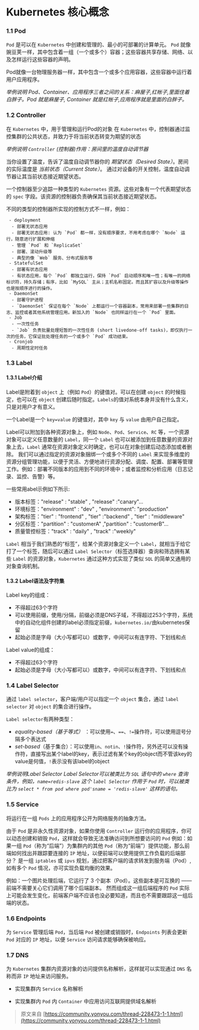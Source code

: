 # Kubernetes 核心概念

### 1.1 Pod

`Pod` 是可以在 `Kubernetes` 中创建和管理的、最小的可部署的计算单元。
`Pod` 就像豌豆荚一样，其中包含着一组（一个或多个）容器；这些容器共享存储、网络、以及怎样运行这些容器的声明。

Pod就像一台物理服务器一样，其中包含一个或多个应用容器，这些容器中运行着用户应用程序。

*举例说明 Pod、Container、应用程序三者之间的关系：麻屋子,红帐子,里面住着白胖子。Pod 就是麻屋子, Container 就是红帐子,应用程序就是里面的白胖子。*


### 1.2 Controller

在 `Kubernetes` 中，用于管理和运行Pod的对象
在 `Kubernetes` 中，控制器通过监控集群的公共状态，并致力于将当前状态转变为期望的状态

*举例说明 `Controller` (控制器)作用：房间里的温度自动调节器*

当你设置了温度，告诉了温度自动调节器你的 *期望状态（Desired State）*。房间的实际温度是 *当前状态（Current State）*。 通过对设备的开关控制，温度自动调节器让其当前状态接近期望状态。

一个控制器至少追踪一种类型的 `Kubernetes` 资源。这些对象有一个代表期望状态的 `spec` 字段。该资源的控制器负责确保其当前状态接近期望状态。

不同的类型的控制器所实现的控制方式不一样，例如：
```text
 - deployment
  - 部署无状态应用
  - 部署无状态应用: 认为 `Pod` 都一样，没有顺序要求，不用考虑在哪个 `Node` 运行，随意进行扩展和伸缩
  - 管理 `Pod` 和 `ReplicaSet`
  - 部署、滚动升级等
  - 典型的像 `Web` 服务、分布式服务等
 - StatefulSet
  - 部署有状态应用
  - 有状态应用，每个 `Pod` 都独立运行，保持 `Pod` 启动顺序和唯一性；有唯一的网络标识符，持久存储；有序，比如 `MySQL` 主从；主机名称固定。而且其扩容以及升级等操作也是按顺序进行的操作。
 - DaemonSet
  - 部署守护进程
  - `DaemonSet` 保证在每个 `Node` 上都运行一个容器副本，常用来部署一些集群的日志、监控或者其他系统管理应用。新加入的 `Node` 也同样运行在一个 `Pod` 里面。
 - Job
  - 一次性任务
  - `Job` 负责批量处理短暂的一次性任务 (short livedone-off tasks)，即仅执行一次的任务，它保证批处理任务的一个或多个 `Pod` 成功结束。
 - Cronjob
  - 周期性定时任务

```

### 1.3 Label

#### 1.3.1 Label介绍

Label是附着到 `object` 上（例如 `Pod`）的键值对。可以在创建 `object` 的时候指定，也可以在 `object` 创建后随时指定。`Labels`的值对系统本身并没有什么含义，只是对用户才有意义。

一个Label是一个 `key=value` 的键值对，其中 `key` 与 `value` 由用户自己指定。

Label可以附加到各种资源对象上，例如 `Node`、`Pod`、`Service`、`RC` 等，一个资源对象可以定义任意数量的 `Label`，同一个 `Label` 也可以被添加到任意数量的资源对象上去，`Label` 通常在资源对象定义时确定，也可以在对象创建后动态添加或者删除。
我们可以通过指定的资源对象捆绑一个或多个不同的 `Label` 来实现多维度的资源分组管理功能，以便于灵活、方便地进行资源分配、调度、配置、部署等管理工作。例如：部署不同版本的应用到不同的环境中；或者监控和分析应用（日志记录、监控、告警）等。

一些常用abel示例如下所示:
- 版本标签："release" : "stable" , "release" :"canary"...
- 环境标签："environment" : "dev" , "environment": "production"
- 架构标签："tier" : "frontend" , "tier" :"backend" , "tier" : "middleware"
- 分区标签："partition" : "customerA" ,"partition" : "customerB"...
- 质量管控标签："track" : "daily" , "track" :"weekly"

`Label` 相当于我们熟悉的“标签”，给某个资源对象定义一个 `Label`，就相当于给它打了一个标签，随后可以通过 `Label Selector`（标签选择器）查询和筛选拥有某些 `Label` 的资源对象，`Kubernetes` 通过这种方式实现了类似 `SQL` 的简单又通用的对象查询机制。

#### 1.3.2 Label语法及字符集

Label key的组成：
- 不得超过63个字符
- 可以使用前缀，使用/分隔，前缀必须是DNS子域，不得超过253个字符，系统中的自动化组件创建的label必须指定前缀，`kubernetes.io/`由kubernetes保留
- 起始必须是字母（大小写都可以）或数字，中间可以有连字符、下划线和点

Label value的组成：
- 不得超过63个字符
- 起始必须是字母（大小写都可以）或数字，中间可以有连字符、下划线和点

### 1.4 Label Selector

通过 `label selector`，客户端/用户可以指定一个 `object` 集合，通过 `label selector` 对 `object` 的集合进行操作。

`Label selector`有两种类型：

- *equality-based（基于等式）* ：可以使用`=`、`==`、`!=`操作符，可以使用逗号分隔多个表达式
- *set-based*（基于集合）：可以使用`in`、`notin`、`!`操作符，另外还可以没有操作符，直接写出某个label的key，表示过滤有某个key的object而不管该key的value是何值，`!`表示没有该label的object

*举例说明Label Selector*
*Label Selector可以被类比为 `SQL` 语句中的 `where` 查询条件，例如，`name=redis-slave` 这个 `label Selector` 作用于 `Pod` 时，可以被类比为 `select * from pod where pod'sname = 'redis-slave'` 这样的语句。*

### 1.5 Service

将运行在一组 `Pods` 上的应用程序公开为网络服务的抽象方法。

由于 `Pod` 是非永久性资源对象，如果你使用 `Controller` 运行你的应用程序，你可以动态创建和销毁 `Pod`，这样就会导致无法准确访问到所想要访问的 `Pod`
例如：如果一组 `Pod`（称为“后端”）为集群内的其他 `Pod`（称为“前端”）提供功能，那么前端如何找出并跟踪要连接的 `IP` 地址，以便前端可以使用提供工作负载的后端部分？
是一组 `iptables` 或 `ipvs` 规划，通过把客户端的请求转发到服务端（Pod）,如有多个 `Pod` 情况，亦可实现负载均衡的效果。

例如：一个图片处理后端，它运行了 3 个副本（Pod）。这些副本是可互换的 —— 前端不需要关心它们调用了哪个后端副本。 然而组成这一组后端程序的 `Pod` 实际上可能会发生变化，前端客户端不应该也没必要知道，而且也不需要跟踪这一组后端的状态。

### 1.6 Endpoints

为 `Service` 管理后端 `Pod`，当后端 `Pod` 被创建或销毁时，`Endpoints` 列表会更新 `Pod` 对应的 `IP` 地址，以便 `Service` 访问请求能够确保被响应。

### 1.7 DNS

为 `Kubernetes` 集群内资源对象的访问提供名称解析，这样就可以实现通过 `DNS` 名称而非 `IP` 地址来访问服务。

- 实现集群内 `Service` 名称解析

- 实现集群内 `Pod` 内 `Container` 中应用访问互联网提供域名解析

> 原文来自 [https://community.yonyou.com/thread-228473-1-1.html](https://community.yonyou.com/thread-228473-1-1.html)
